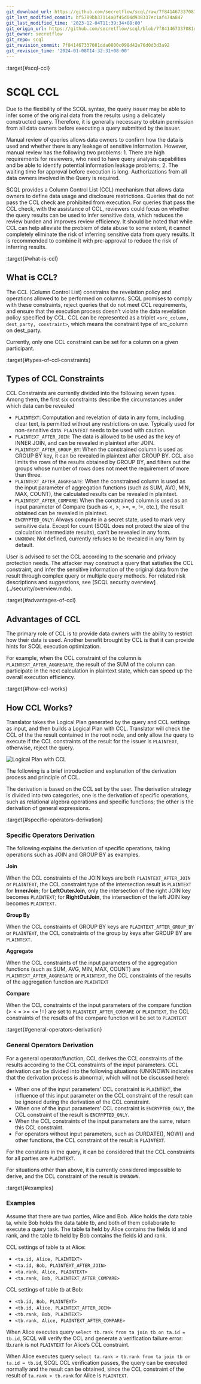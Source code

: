 ```yaml
---
git_download_url: https://github.com/secretflow/scql/raw/7f841467337081dda0800c098d42e76d0d3d3a92/docs/topics/ccl/intro.rst
git_last_modified_commit: bf5789bb37114a0f45d04d938337ec1af474a847
git_last_modified_time: '2023-12-04T11:39:34+08:00'
git_origin_url: https://github.com/secretflow/scql/blob/7f841467337081dda0800c098d42e76d0d3d3a92/docs/topics/ccl/intro.rst
git_owner: secretflow
git_repo: scql
git_revision_commit: 7f841467337081dda0800c098d42e76d0d3d3a92
git_revision_time: '2024-01-08T14:32:31+08:00'
---
```


:target{#scql-ccl}

# SCQL CCL

Due to the flexibility of the SCQL syntax, the query issuer may be able to infer some of the original data from the results using a delicately constructed query. Therefore, it is generally necessary to obtain permission from all data owners before executing a query submitted by the issuer.

Manual review of queries allows data owners to confirm how the data is used and whether there is any leakage of sensitive information. However, manual review has the following two problems: 1. There are high requirements for reviewers, who need to have query analysis capabilities and be able to identify potential information leakage problems; 2. The waiting time for approval before execution is long. Authorizations from all data owners involved in the Query is required.

SCQL provides a Column Control List (CCL) mechanism that allows data owners to define data usage and disclosure restrictions. Queries that do not pass the CCL check are prohibited from execution. For queries that pass the CCL check, with the assistance of CCL, reviewers could focus on whether the query results can be used to infer sensitive data, which reduces the review burden and improves review efficiency. It should be noted that while CCL can help alleviate the problem of data abuse to some extent, it cannot completely eliminate the risk of inferring sensitive data from query results. It is recommended to combine it with pre-approval to reduce the risk of inferring results.

:target{#what-is-ccl}

## What is CCL?

The CCL (Column Control List) constrains the revelation policy and operations allowed to be performed on columns. SCQL promises to comply with these constraints, reject queries that do not meet CCL requirements, and ensure that the execution process doesn’t violate the data revelation policy specified by CCL. CCL can be represented as a triplet `<src_column, dest_party, constraint>`, which means the constraint type of src\_column on dest\_party.

<Container type="note">
  Currently, only one CCL constraint can be set for a column on a given participant.
</Container>

:target{#types-of-ccl-constraints}

## Types of CCL Constraints

CCL Constraints are currently divided into the following seven types. Among them, the first six constraints describe the circumstances under which data can be revealed

- `PLAINTEXT`: Computation and revelation of data in any form, including clear text, is permitted without any restrictions on use. Typically used for non-sensitive data. `PLAINTEXT` needs to be used with caution.
- `PLAINTEXT_AFTER_JOIN`: The data is allowed to be used as the key of INNER JOIN, and can be revealed in plaintext after JOIN.
- `PLAINTEXT_AFTER_GROUP_BY`: When the constrained column is used as GROUP BY key, it can be revealed in plaintext after GROUP BY. CCL also limits the rows of the results obtained by GROUP BY, and filters out the groups whose number of rows does not meet the requirement of more than three.
- `PLAINTEXT_AFTER_AGGREGATE`: When the constrained column is used as the input parameter of aggregation functions (such as SUM, AVG, MIN, MAX, COUNT), the calculated results can be revealed in plaintext.
- `PLAINTEXT_AFTER_COMPARE`: When the constrained column is used as an input parameter of Compare (such as \<, >, >=, =, !=, etc.), the result obtained can be revealed in plaintext.
- `ENCRYPTED_ONLY`: Always compute in a secret state, used to mark very sensitive data. Except for count (SCQL does not protect the size of the calculation intermediate results), can’t be revealed in any form.
- `UNKNOWN`: Not defined, currently refuses to be revealed in any form by default.

<Container type="note">
  User is advised to set the CCL according to the scenario and privacy protection needs. The attacker may construct a query that satisfies the CCL constraint, and infer the sensitive information of the original data from the result through complex query or multiple query methods. For related risk descriptions and suggestions, see [<span>SCQL security overview</span>](../security/overview.mdx).
</Container>

:target{#advantages-of-ccl}

## Advantages of CCL

The primary role of CCL is to provide data owners with the ability to restrict how their data is used. Another benefit brought by CCL is that it can provide hints for SCQL execution optimization.

For example, when the CCL constraint of the column is `PLAINTEXT_AFTER_AGGREGATE`, the result of the SUM of the column can participate in the next calculation in plaintext state, which can speed up the overall execution efficiency.

:target{#how-ccl-works}

## <Target id="id1" />How CCL Works?

Translator takes the Logical Plan generated by the query and CCL settings as input, and then builds a Logical Plan with CCL. Translator will check the CCL of the the result contained in the root node, and only allow the query to execute if the CCL constraints of the result for the issuer is `PLAINTEXT`, otherwise, reject the query.

![Logical Plan with CCL](../../_assets/logical_plan_with_ccl.png)

The following is a brief introduction and explanation of the derivation process and principle of CCL.

The derivation is based on the CCL set by the user. The derivation strategy is divided into two categories, one is the derivation of specific operations, such as relational algebra operations and specific functions; the other is the derivation of general expressions.

:target{#specific-operators-derivation}

### Specific Operators Derivation

The following explains the derivation of specific operations, taking operations such as JOIN and GROUP BY as examples.

<strong>Join</strong>

When the CCL constraints of the JOIN keys are both `PLAINTEXT_AFTER_JOIN` or `PLAINTEXT`, the CCL constraint type of the intersection result is `PLAINTEXT` for <strong>InnerJoin</strong>; for <strong>LeftOuterJoin</strong>, only the intersection of the right JOIN key becomes `PLAINTEXT`; for <strong>RightOutJoin</strong>, the intersection of the left JOIN key becomes `PLAINTEXT`.

<strong>Group By</strong>

When the CCL constraints of GROUP BY keys are `PLAINTEXT_AFTER_GROUP_BY` or `PLAINTEXT`, the CCL constraints of the group by keys after GROUP BY are `PLAINTEXT`.

<strong>Aggregate</strong>

When the CCL constraints of the input parameters of the aggregation functions (such as SUM, AVG, MIN, MAX, COUNT) are `PLAINTEXT_AFTER_AGGREGATE` or `PLAINTEXT`, the CCL constraints of the results of the aggregation function are `PLAINTEXT`

<strong>Compare</strong>

When the CCL constraints of the input parameters of the compare function (> \< = >= \<= !=) are set to `PLAINTEXT_AFTER_COMPARE` or `PLAINTEXT`, the CCL constraints of the results of the compare function will be set to `PLAINTEXT`

:target{#general-operators-derivation}

### General Operators Derivation

For a general operator/function, CCL derives the CCL constraints of the results according to the CCL constraints of the input parameters. CCL derivation can be divided into the following situations (UNKNOWN indicates that the derivation process is abnormal, which will not be discussed here):

- When one of the input parameters’ CCL constraint is `PLAINTEXT`, the influence of this input parameter on the CCL constraint of the result can be ignored during the derivation of the CCL constraint.
- When one of the input parameters’ CCL constraint is `ENCRYPTED_ONLY`, the CCL constraint of the result is `ENCRYPTED_ONLY`.
- When the CCL constraints of the input parameters are the same, return this CCL constraint.
- For operators without input parameters, such as CURDATE(), NOW() and other functions, the CCL constraint of the result is `PLAINTEXT`.

For the constants in the query, it can be considered that the CCL constraints for all parties are `PLAINTEXT`.

For situations other than above, it is currently considered impossible to derive, and the CCL constraint of the result is `UNKNOWN`.

:target{#examples}

### Examples

Assume that there are two parties, Alice and Bob. Alice holds the data table ta, while Bob holds the data table tb, and both of them collaborate to execute a query task. The table ta held by Alice contains the fields id and rank, and the table tb held by Bob contains the fields id and rank.

CCL settings of table ta at Alice:

- `<ta.id, Alice, PLAINTEXT>`
- `<ta.id, Bob, PLAINTEXT_AFTER_JOIN>`
- `<ta.rank, Alice, PLAINTEXT>`
- `<ta.rank, Bob, PLAINTEXT_AFTER_COMPARE>`

CCL settings of table tb at Bob:

- `<tb.id, Bob, PLAINTEXT>`
- `<tb.id, Alice, PLAINTEXT_AFTER_JOIN>`
- `<tb.rank, Bob, PLAINTEXT>`
- `<tb.rank, Alice, PLAINTEXT_AFTER_COMPARE>`

When Alice executes query `select tb.rank from ta join tb on ta.id = tb.id`, SCQL will verify the CCL and generate a verification failure error: tb.rank is not `PLAINTEXT` for Alice’s CCL constraint.

When Alice executes query `select ta.rank > tb.rank from ta join tb on ta.id = tb.id`, SCQL CCL verification passes, the query can be executed normally and the result can be obtained, since the CCL constraint of the result of `ta.rank > tb.rank` for Alice is `PLAINTEXT`.
